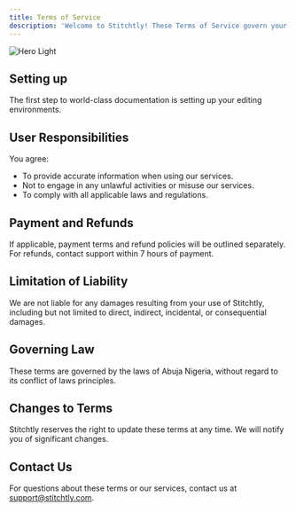 ```yaml
---
title: Terms of Service
description: 'Welcome to Stitchtly! These Terms of Service govern your use of our website and services. By accessing or using our website, you agree to comply with these terms.'
---
```


<img
  className="block mx-auto "
  src="/images/logo.png"
  alt="Hero Light"
/>


## Setting up

The first step to world-class documentation is setting up your editing environments.


##  User Responsibilities

You agree:
- To provide accurate information when using our services.
- Not to engage in any unlawful activities or misuse our services.
- To comply with all applicable laws and regulations.


##  Payment and Refunds

If applicable, payment terms and refund policies will be outlined separately. For refunds, contact support within 7 hours of payment.

##  Limitation of Liability

We are not liable for any damages resulting from your use of Stitchtly, including but not limited to direct, indirect, incidental, or consequential damages.

##  Governing Law

These terms are governed by the laws of Abuja Nigeria, without regard to its conflict of laws principles.

##  Changes to Terms

Stitchtly reserves the right to update these terms at any time. We will notify you of significant changes.

##  Contact Us


For questions about these terms or our services, contact us at support@stitchtly.com.

